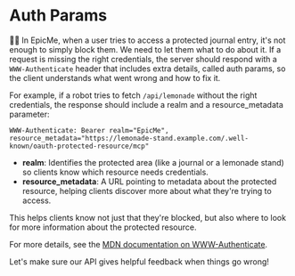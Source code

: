 # Auth Params

<EpicVideo url="https://www.epicai.pro/workshops/day-7-8-mcp-auth/auth-params-vilat" />

👨‍💼 In EpicMe, when a user tries to access a protected journal entry, it's not enough to simply block them. We need to let them what to do about it. If a request is missing the right credentials, the server should respond with a `WWW-Authenticate` header that includes extra details, called auth params, so the client understands what went wrong and how to fix it.

For example, if a robot tries to fetch `/api/lemonade` without the right credentials, the response should include a realm and a resource_metadata parameter:

```
WWW-Authenticate: Bearer realm="EpicMe", resource_metadata="https://lemonade-stand.example.com/.well-known/oauth-protected-resource/mcp"
```

- **realm**: Identifies the protected area (like a journal or a lemonade stand) so clients know which resource needs credentials.
- **resource_metadata**: A URL pointing to metadata about the protected resource, helping clients discover more about what they're trying to access.

This helps clients know not just that they're blocked, but also where to look for more information about the protected resource.

For more details, see the [MDN documentation on WWW-Authenticate](https://developer.mozilla.org/en-US/docs/Web/HTTP/Headers/WWW-Authenticate).

Let's make sure our API gives helpful feedback when things go wrong!
